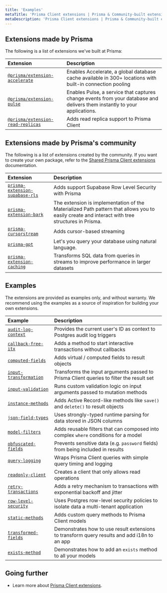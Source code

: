 ```yaml
---
title: 'Examples'
metaTitle: 'Prisma Client extensions | Prisma & Community-built extensions and examples'
metaDescription: 'Prisma Client extensions | Prisma & Community-built extensions and examples'
---
```


## Extensions made by Prisma

The following is a list of extensions we've built at Prisma:

| Extension                                                                                             | Description                                                                                                               |
| :---------------------------------------------------------------------------------------------------- | :------------------------------------------------------------------------------------------------------------------------ |
| [`@prisma/extension-accelerate`](https://www.prisma.io/docs/data-platform/accelerate/getting-started) | Enables Accelerate, a global database cache available in 300+ locations with built-in connection pooling                                                                           |
| [`@prisma/extension-pulse`](https://www.prisma.io/docs/data-platform/pulse/what-is-pulse)             | Enables Pulse, a service that captures change events from your database and delivers them instantly to your applications. |
| [`@prisma/extension-read-replicas`](https://github.com/prisma/extension-read-replicas)                          | Adds read replica support to Prisma Client                                                                                |

## Extensions made by Prisma's community

The following is a list of extensions created by the community. If you want to create your own package, refer to the [Shared Prisma Client extensions](./shared-extensions) documentation.

| Extension                                                                                      | Description                                                                                                                                    |
| :--------------------------------------------------------------------------------------------- | :--------------------------------------------------------------------------------------------------------------------------------------------- |
| [`prisma-extension-supabase-rls`](https://github.com/dthyresson/prisma-extension-supabase-rls) | Adds support Supabase Row Level Security with Prisma                                                                                           |
| [`prisma-extension-bark`](https://github.com/deptyped/prisma-extension-pagination)             | The extension is implementation of the Materialized Path pattern that allows you to easily create and interact with tree structures in Prisma. |
| [`prisma-cursorstream`](https://github.com/etabits/prisma-cursorstream)                        | Adds cursor-based streaming                                                                                                                    |
| [`prisma-gpt`](https://github.com/aliyeysides/prisma-gpt)                                      | Let's you query your database using natural language.                                                                                          |
| [`prisma-extension-caching`](https://github.com/isaev-the-poetry/prisma-extension-caching)     | Transforms SQL data from queries in streams to improve performance in larger datasets                                                          |

## Examples

<Admonition>

The extensions are provided as examples only, and without warranty. We recommend using the examples as a source of inspiration for building your own extensions.

</Admonition>

| Example                                                                                                     | Description                                                                                 |
| :---------------------------------------------------------------------------------------------------------- | :------------------------------------------------------------------------------------------ |
| [`audit-log-context`](https://github.com/prisma/prisma-client-extensions/tree/main/audit-log-context)       | Provides the current user's ID as context to Postgres audit log triggers                    |
| [`callback-free-itx`](https://github.com/prisma/prisma-client-extensions/tree/main/callback-free-itx)       | Adds a method to start interactive transactions without callbacks                           |
| [`computed-fields`](https://github.com/prisma/prisma-client-extensions/tree/main/computed-fields)           | Adds virtual / computed fields to result objects                                            |
| [`input-transformation`](https://github.com/prisma/prisma-client-extensions/tree/main/input-transformation) | Transforms the input arguments passed to Prisma Client queries to filter the result set     |
| [`input-validation`](https://github.com/prisma/prisma-client-extensions/tree/main/input-validation)         | Runs custom validation logic on input arguments passed to mutation methods                  |
| [`instance-methods`](https://github.com/prisma/prisma-client-extensions/tree/main/instance-methods)         | Adds Active Record-like methods like `save()` and `delete()` to result objects              |
| [`json-field-types`](https://github.com/prisma/prisma-client-extensions/tree/main/json-field-types)         | Uses strongly-typed runtime parsing for data stored in JSON columns                         |
| [`model-filters`](https://github.com/prisma/prisma-client-extensions/tree/main/model-filters)               | Adds reusable filters that can composed into complex `where` conditions for a model         |
| [`obfuscated-fields`](https://github.com/prisma/prisma-client-extensions/tree/main/obfuscated-fields)       | Prevents sensitive data (e.g. `password` fields) from being included in results             |
| [`query-logging`](https://github.com/prisma/prisma-client-extensions/tree/main/query-logging)               | Wraps Prisma Client queries with simple query timing and logging                            |
| [`readonly-client`](https://github.com/prisma/prisma-client-extensions/tree/main/readonly-client)           | Creates a client that only allows read operations                                           |
| [`retry-transactions`](https://github.com/prisma/prisma-client-extensions/tree/main/retry-transactions)     | Adds a retry mechanism to transactions with exponential backoff and jitter                  |
| [`row-level-security`](https://github.com/prisma/prisma-client-extensions/tree/main/row-level-security)     | Uses Postgres row-level security policies to isolate data a multi-tenant application        |
| [`static-methods`](https://github.com/prisma/prisma-client-extensions/tree/main/static-methods)             | Adds custom query methods to Prisma Client models                                           |
| [`transformed-fields`](https://github.com/prisma/prisma-client-extensions/tree/main/transformed-fields)     | Demonstrates how to use result extensions to transform query results and add i18n to an app |
| [`exists-method`](https://github.com/prisma/prisma-client-extensions/tree/main/exists-fn)                   | Demonstrates how to add an `exists` method to all your models                               |

## Going further

- Learn more about [Prisma Client extensions](/concepts/components/prisma-client/client-extensions).

